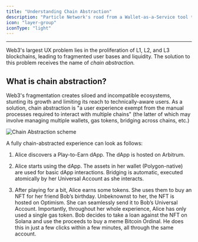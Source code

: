 ```yaml
---
title: "Understanding Chain Abstraction"
description: "Particle Network's road from a Wallet-as-a-Service tool to powering chain abstraction."
icon: "layer-group"
iconType: "light"
---
```


***

Web3's largest UX problem lies in the proliferation of L1, L2, and L3 blockchains, leading to fragmented user bases and liquidity. The solution to this problem receives the name of *chain abstraction.*

## What is chain abstraction?

Web3's fragmentation creates siloed and incompatible ecosystems, stunting its growth and limiting its reach to technically-aware users. As a solution, chain abstraction is "a user experience exempt from the manual processes required to interact with multiple chains" (the latter of which may involve managing multiple wallets, gas tokens, bridging across chains, etc.)

<img alt="Chain Abstraction scheme" classname="block dark:hidden" src="/images/chain-abstraction.png" />

A fully chain-abstracted experience can look as follows:

1. Alice discovers a Play-to-Earn dApp. The dApp is hosted on Arbitrum.

2. Alice starts using the dApp. The assets in her wallet (Polygon-native) are used for basic dApp interactions. Bridging is automatic, executed atomically by her Universal Account as she interacts.

3. After playing for a bit, Alice earns some tokens. She uses them to buy an NFT for her friend Bob’s birthday. Unbeknownst to her, the NFT is hosted on Optimism. She can seamlessly send it to Bob’s Universal Account. Importantly, throughout her whole experience, Alice has only used a single gas token. Bob decides to take a loan against the NFT on Solana and use the proceeds to buy a meme Bitcoin Ordinal. He does this in just a few clicks within a few minutes, all through the same account.
